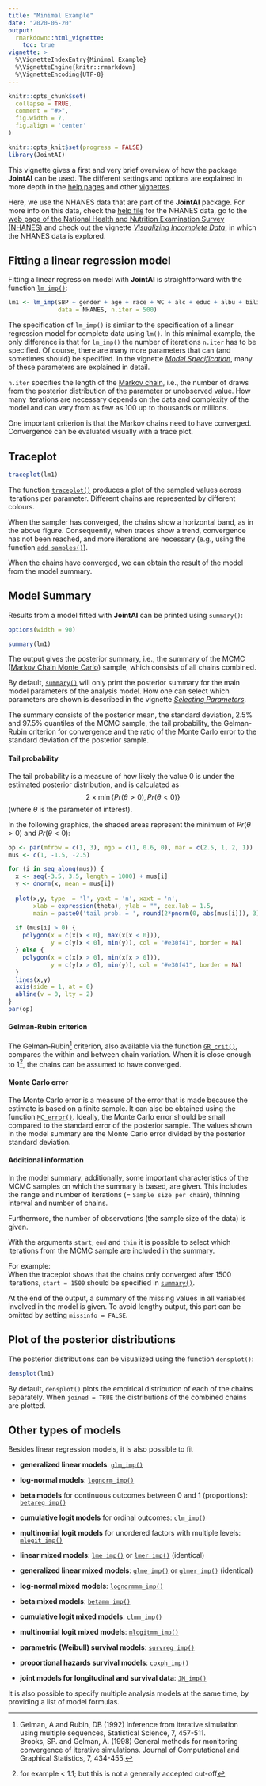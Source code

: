 ```yaml
---
title: "Minimal Example"
date: "2020-06-20"
output:
  rmarkdown::html_vignette:
    toc: true
vignette: >
  %\VignetteIndexEntry{Minimal Example}
  %\VignetteEngine{knitr::rmarkdown}
  %\VignetteEncoding{UTF-8}
---
```


```r
knitr::opts_chunk$set(
  collapse = TRUE,
  comment = "#>",
  fig.width = 7,
  fig.align = 'center'
)

knitr::opts_knit$set(progress = FALSE)
library(JointAI)
```


This vignette gives a first and very brief overview of how the package **JointAI**
can be used. The different settings and options are explained in more depth in
the [help pages](https://nerler.github.io/JointAI/reference/index.html) and 
other [vignettes](https://nerler.github.io/JointAI/articles/index.html).

Here, we use the NHANES data that are part of the **JointAI** package.
For more info on this data, check the
[help file](https://nerler.github.io/JointAI/reference/NHANES.html) for the NHANES data,
go to the [web page of the National Health and Nutrition Examination Survey (NHANES)](https://www.cdc.gov/nchs/nhanes/index.htm) and check out the vignette 
[*Visualizing Incomplete Data*](https://nerler.github.io/JointAI/articles/VisualizingIncompleteData.html),
in which the NHANES data is explored.

##  Fitting a linear regression model
Fitting a linear regression model with **JointAI** is straightforward with the
function [`lm_imp()`](https://nerler.github.io/JointAI/reference/model_imp.html):
```r
lm1 <- lm_imp(SBP ~ gender + age + race + WC + alc + educ + albu + bili,
              data = NHANES, n.iter = 500)
```

The specification of `lm_imp()` is similar to the specification of a
linear regression model for complete data using `lm()`.
In this minimal example, the only difference is that for `lm_imp()` the number
of iterations `n.iter` has to be specified.
Of course, there are many more parameters that can (and sometimes should)
be specified.
In the vignette
[*Model Specification*](https://nerler.github.io/JointAI/articles/ModelSpecification.html), 
many of these parameters are explained in detail.

`n.iter` specifies the length of the [Markov chain](https://en.wikipedia.org/wiki/Markov_chain),
i.e., the number of draws from the posterior distribution of the parameter
or unobserved value.
How many iterations are necessary depends on the data and complexity of the
model and can vary from as few as 100 up to thousands or millions. 

One important criterion is that the Markov chains need to have converged.
Convergence can be evaluated visually with a trace plot.

## Traceplot
```r
traceplot(lm1)
```

The function [`traceplot()`](https://nerler.github.io/JointAI/reference/traceplot.html)
produces a plot of the sampled values across 
iterations per parameter. Different chains are represented by different colours.

When the sampler has converged, the chains show a horizontal band, as in the
above figure. Consequently, when traces show a trend, convergence has not been
reached, and more iterations are necessary (e.g., using the function
[`add_samples()`](https://nerler.github.io/JointAI/reference/add_samples.html)).

When the chains have converged, we can obtain the result of the model
from the model summary.

## Model Summary
Results from a model fitted with **JointAI** can be printed using `summary()`:
```r
options(width = 90)
```

```r
summary(lm1)
```

The output gives the posterior summary, i.e., the summary of the 
MCMC ([Markov Chain Monte Carlo](https://en.wikipedia.org/wiki/Markov_chain_Monte_Carlo))
sample, which consists of all chains combined.

By default, [`summary()`](https://nerler.github.io/JointAI/reference/summary.JointAI.html)
will only print the posterior summary for the main
model parameters of the analysis model. How one can select which parameters are
shown is described in the vignette
[*Selecting Parameters*](https://nerler.github.io/JointAI/articles/SelectingParameters.html).

The summary consists of the posterior mean, the standard deviation, 2.5% and
97.5% quantiles of the MCMC sample, the tail probability, the
Gelman-Rubin criterion for convergence and the ratio of the Monte Carlo error
to the standard deviation of the posterior sample.

#### Tail probability
The tail probability is a measure of how likely the value 0 is under the 
estimated posterior distribution, and is calculated as 
$$2\times\min\left\{Pr(\theta > 0), Pr(\theta < 0)\right\}$$
(where $\theta$ is the parameter of interest).

In the following graphics, the shaded areas represent the minimum of 
$Pr(\theta > 0)$ and $Pr(\theta < 0)$:
```r
op <- par(mfrow = c(1, 3), mgp = c(1, 0.6, 0), mar = c(2.5, 1, 2, 1))
mus <- c(1, -1.5, -2.5)

for (i in seq_along(mus)) {
  x <- seq(-3.5, 3.5, length = 1000) + mus[i]
  y <- dnorm(x, mean = mus[i])
  
  plot(x,y, type  = 'l', yaxt = 'n', xaxt = 'n',
       xlab = expression(theta), ylab = "", cex.lab = 1.5,
       main = paste0('tail prob. = ', round(2*pnorm(0, abs(mus[i])), 3)))
  
  if (mus[i] > 0) {
    polygon(x = c(x[x < 0], max(x[x < 0])),
            y = c(y[x < 0], min(y)), col = "#e30f41", border = NA)
  } else {
    polygon(x = c(x[x > 0], min(x[x > 0])),
            y = c(y[x > 0], min(y)), col = "#e30f41", border = NA)
  }
  lines(x,y)
  axis(side = 1, at = 0)
  abline(v = 0, lty = 2)
}
par(op)
```

#### Gelman-Rubin criterion
The Gelman-Rubin^[Gelman, A and Rubin, DB (1992) Inference from iterative 
simulation using multiple sequences, Statistical Science, 7, 457-511.<br>
Brooks, SP. and Gelman, A. (1998) General methods for monitoring convergence of 
iterative simulations. Journal of Computational and Graphical Statistics,
7, 434-455.] criterion,
also available via the function
[`GR_crit()`](https://nerler.github.io/JointAI/reference/GR_crit.html),
compares the within and between chain variation. When it is close enough to
1^[for example < 1.1; but this is not a generally accepted cut-off], the chains
can be assumed to have converged.

#### Monte Carlo error
The Monte Carlo error is a measure of the error that is made because the
estimate is based on a finite sample. It can also be obtained using the function
[`MC_error()`](https://nerler.github.io/JointAI/reference/MC_error.html).
Ideally, the Monte Carlo error should be small compared to the standard error 
of the posterior sample. The values shown in the model summary are the Monte 
Carlo error divided by the posterior standard deviation.

#### Additional information
In the model summary, additionally, some important characteristics of the MCMC
samples on which the summary is based, are given.
This includes the range and number of iterations
(= `Sample size per chain`), thinning interval and number of chains.

Furthermore, the number of observations (the sample size of the data) is given.

With the arguments `start`, `end` and `thin` it is possible to
select which iterations from the MCMC sample are included in the summary.

For example:<br>
When the traceplot shows that the chains only converged after
1500 iterations, `start = 1500` should be specified in
[`summary()`](https://nerler.github.io/JointAI/reference/summary.JointAI.html).


At the end of the output, a summary of the missing values in all variables
involved in the model is given. To avoid lengthy output, this part can be
omitted by setting `missinfo = FALSE`.

## Plot of the posterior distributions
The posterior distributions can be visualized using the function `densplot()`:
```r
densplot(lm1)
```

By default, `densplot()` plots the empirical distribution of each of the chains
separately. When `joined = TRUE` the distributions of the combined chains
are plotted.


## Other types of models
Besides linear regression models, it is also possible to fit

* **generalized linear models**: 
  [`glm_imp()`](https://nerler.github.io/JointAI/reference/model_imp.html)
* **log-normal models**:
  [`lognorm_imp()`](https://nerler.github.io/JointAI/reference/model_imp.html)
* **beta models** for continuous outcomes between 0 and 1 (proportions):
  [`betareg_imp()`](https://nerler.github.io/JointAI/reference/model_imp.html)
* **cumulative logit models** for ordinal outcomes: 
  [`clm_imp()`](https://nerler.github.io/JointAI/reference/model_imp.html)
* **multinomial logit models** for unordered factors with multiple levels:
  [`mlogit_imp()`](https://nerler.github.io/JointAI/reference/model_imp.html)

  
* **linear mixed models**: 
  [`lme_imp()`](https://nerler.github.io/JointAI/reference/model_imp.html) or 
  [`lmer_imp()`](https://nerler.github.io/JointAI/reference/model_imp.html)
  (identical)
* **generalized linear mixed models**: 
  [`glme_imp()`](https://nerler.github.io/JointAI/reference/model_imp.html) or
  [`glmer_imp()`](https://nerler.github.io/JointAI/reference/model_imp.html)
  (identical)
* **log-normal mixed models**: 
  [`lognormmm_imp()`](https://nerler.github.io/JointAI/reference/model_imp.html)
* **beta mixed models**: 
  [`betamm_imp()`](https://nerler.github.io/JointAI/reference/model_imp.html)
* **cumulative logit mixed models**: 
  [`clmm_imp()`](https://nerler.github.io/JointAI/reference/model_imp.html)
* **multinomial logit mixed models**: 
  [`mlogitmm_imp()`](https://nerler.github.io/JointAI/reference/model_imp.html)


* **parametric (Weibull) survival models**: 
  [`survreg_imp()`](https://nerler.github.io/JointAI/reference/model_imp.html)
* **proportional hazards survival models**: 
  [`coxph_imp()`](https://nerler.github.io/JointAI/reference/model_imp.html)
* **joint models for longitudinal and survival data**: 
  [`JM_imp()`](https://nerler.github.io/JointAI/reference/model_imp.html)


It is also possible to specify multiple analysis models at the same time, by 
providing a list of model formulas.
